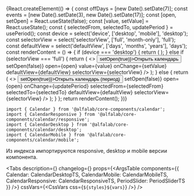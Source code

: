 


<Meta title='Компоненты/Календари/Calendar' component={Calendar} />

<!-- Canvas -->

<Story name='Calendar'>
    {React.createElement(() => {
        const offDays = [new Date().setDate(7)];
        const events = [new Date().setDate(3), new Date().setDate(17)];
        const [open, setOpen] = React.useState(false);
        const [value, setValue] = React.useState();
        const { selectedFrom, selectedTo, updatePeriod } = usePeriod();
        const device = select('device', ['desktop', 'mobile'], 'desktop');
        const selectorView = select('selectorView', ['full', 'month-only'], 'full');
        const defaultView = select('defaultView', ['days', 'months', 'years'], 'days');
        const renderContent = () => {
            if (device === 'desktop') {
                return (
                    <Calendar
                        value={value}
                        onChange={setValue}
                        offDays={offDays}
                        events={events}
                        defaultView={defaultView}
                        selectorView={selectorView}
                    />
                );
            } else if (selectorView === 'full') {
                return (
                    <>
                        <Button onClick={() => setOpen(true)}>Открыть календарь</Button>
                        <CalendarMobile
                            onClose={() => setOpen(false)}
                            open={open}
                            value={value}
                            onChange={setValue}
                            defaultView={defaultView}
                            selectorView={selectorView}
                        />
                    </>
                );
            } else {
                return (
                    <>
                        <Button onClick={() => setOpen(true)}>Открыть календарь (период)</Button>
                        <CalendarMobile
                            onClose={() => setOpen(false)}
                            open={open}
                            onChange={updatePeriod}
                            selectedFrom={selectedFrom}
                            selectedTo={selectedTo}
                            defaultView={defaultView}
                            selectorView={selectorView}
                        />
                    </>
                );
            }
        };
        return renderContent();
    })}
</Story>

<!-- Docs -->

<ComponentHeader
    name='Calendar'
    version={version}
    package='@alfalab/core-components/calendar'
    design='https://www.figma.com/file/cdNnkh2QdxuvYLrBm4cubM/Web-%3A%3A-Core-Default-Components?node-id=1069%3A40039'
/>

```tsx
import { Calendar } from '@alfalab/core-components/calendar';
import { CalendarResponsive } from '@alfalab/core-components/calendar/responsive';
import { CalendarDesktop } from '@alfalab/core-components/calendar/desktop';
import { CalendarMobile } from '@alfalab/core-components/calendar/mobile';
```
Из индекса импортируются responsive, desktop и mobile версии компонента.  

<Tabs
    description={<Description />}
    changelog={<Changelog />}
    props={<ArgsTable components={{ Calendar: CalendarDesktopTS, CalendarMobile: CalendarMobileTS, CalendarResponsive: CalendarResponsiveTS, PeriodSlider: PeriodSliderTS }} />}
    cssVars={<CssVars css={`${styles}${vars}`} />}
/>
